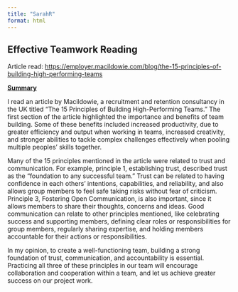 ```yaml
---
title: "SarahR"
format: html
---
```


## Effective Teamwork Reading

Article read: <https://employer.macildowie.com/blog/the-15-principles-of-building-high-performing-teams>

[**Summary**]{.underline}

I read an article by Macildowie, a recruitment and retention consultancy in the UK titled "The 15 Principles of Building High-Performing Teams." The first section of the article highlighted the importance and benefits of team building.
Some of these benefits included increased productivity, due to greater efficiency and output when working in teams, increased creativity, and stronger abilities to tackle complex challenges effectively when pooling multiple peoples' skills together.

Many of the 15 principles mentioned in the article were related to trust and communication.
For example, principle 1, establishing trust, described trust as the "foundation to any successful team." Trust can be related to having confidence in each others' intentions, capabilities, and reliability, and also allows group members to feel safe taking risks without fear of criticism.
Principle 3, Fostering Open Communication, is also important, since it allows members to share their thoughts, concerns and ideas.
Good communication can relate to other principles mentioned, like celebrating success and supporting members, defining clear roles or responsibilities for group members, regularly sharing expertise, and holding members accountable for their actions or responsibilities.

In my opinion, to create a well-functioning team, building a strong foundation of trust, communication, and accountability is essential.
Practicing all three of these principles in our team will encourage collaboration and cooperation within a team, and let us achieve greater success on our project work.
